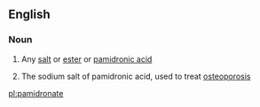 ==English==

===Noun===
{{en-noun}}

# {{lb|en|chemistry}} Any [[salt]] or [[ester]] or [[pamidronic acid]]
# {{lb|en|medicine}} The sodium salt of pamidronic acid, used to treat [[osteoporosis]]

[[pl:pamidronate]]